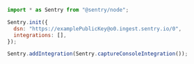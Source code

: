 ```javascript {tabTitle: JavaScript}
import * as Sentry from "@sentry/node";

Sentry.init({
  dsn: "https://examplePublicKey@o0.ingest.sentry.io/0",
  integrations: [],
});

Sentry.addIntegration(Sentry.captureConsoleIntegration());
```
